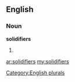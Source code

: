 ==English==

===Noun===
'''solidifiers'''

# {{plural of|[[solidifier]]}}

[[Category:English plurals]]

[[ar:solidifiers]]
[[my:solidifiers]]